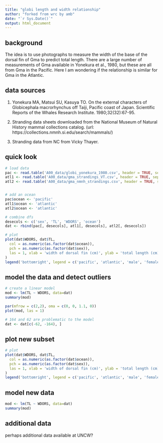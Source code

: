 ```yaml
---
title: "globi length and width relationship"
author: "forked from wrc by amb"
date: "`r Sys.Date()`"
output: html_document
---
```


## background
The idea is to use photographs to measure the width of the base of the dorsal fin of Gma to predict total length. There are a large number of measurements of Gma available in Yonekura et al., 1980, but these are all from Gma in the Pacific. Here I am wondering if the relationship is similar for Gma in the Atlantic.

## data sources
1. Yonekura MA, Matsui SU, Kasuya TO. On the external characters of Globicephala macrorhynchus off Taiji, Pacific coast of Japan. Scientific Reports of the Whales Research Institute. 1980;32(32):67-95.

2. Stranding data sheets downloaded from the National Museum of Natural History mammal collections catalog. (url: https://collections.nmnh.si.edu/search/mammals/)

3. Stranding data from NC from Vicky Thayer.

## quick look
```r
# load data
pac <- read.table('A00_data/globi_yonekura_1980.csv', header = TRUE, sep = ',', stringsAsFactors = FALSE)
atl1 <- read.table('A00_data/gma_strandings_VT.csv', header = TRUE, sep = ',', stringsAsFactors = FALSE)
atl2 <- read.table('A00_data/gma_nmnh_strandings.csv', header = TRUE, sep = ',', stringsAsFactors = FALSE)


# add an ocean
pac$ocean <- 'pacific'
atl1$ocean <- 'atlantic'
atl2$ocean <- 'atlantic'

# combine dfs
desecols <- c('sex', 'TL', 'WDORS', 'ocean')
dat <- rbind(pac[, desecols], atl1[, desecols], atl2[, desecols])
```

```r
# plot
plot(dat$WDORS, dat$TL,
  col = as.numeric(as.factor(dat$ocean)),
  pch = as.numeric(as.factor(dat$sex)),
  las = 1, xlab = 'width of dorsal fin (cm)', ylab = 'total length (cm)'
)
legend('bottomright', legend = c('pacific', 'atlantic', 'male', 'female'), col = c('red', 'black', 'grey', 'grey'), pch = c(15, 15, 2, 1))
```

## model the data and detect outliers
```r
# create a linear model
mod <- lm(TL ~ WDORS, data=dat)
summary(mod)

par(mfrow = c(2,2), oma = c(0, 0, 1.1, 0))
plot(mod, las = 1)

# 164 and 62 are problematic to the model
dat <- dat[c(-62, -164), ]
```

## plot new subset
```r
# plot
plot(dat$WDORS, dat$TL,
  col = as.numeric(as.factor(dat$ocean)),
  pch = as.numeric(as.factor(dat$sex)),
  las = 1, xlab = 'width of dorsal fin (cm)', ylab = 'total length (cm)'
)
legend('bottomright', legend = c('pacific', 'atlantic', 'male', 'female'), col = c('red', 'black', 'grey', 'grey'), pch = c(15, 15, 2, 1))
```

## model new data
```r

mod <- lm(TL ~ WDORS, data=dat)
summary(mod)

```

## additional data
perhaps additional data available at UNCW?